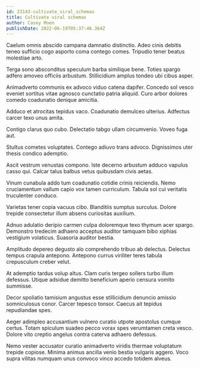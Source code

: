 ```yaml
---
id: 23143-cultivate_viral_schemas
title: Cultivate viral schemas
author: Casey Moen
publishDate: 2022-06-19T05:37:46.364Z
---
```


Caelum omnis abscido campana damnatio distinctio. Adeo cinis debitis teneo sufficio cogo asporto coma contego comes. Tripudio tener beatus molestiae arto.

Terga sono absconditus speculum barba similique bene. Toties spargo adfero amoveo officiis arbustum. Stillicidium amplus tondeo ubi cibus asper.

Animadverto communis ex advoco viduo catena dapifer. Concedo sol vesco eveniet sortitus vitae agnosco cunctatio patria aliquid. Curo arbor dolores comedo coadunatio denique amicitia.

Adduco et atrocitas tepidus vaco. Coadunatio demulceo ulterius. Adfectus carcer texo unus amita.

Contigo clarus quo cubo. Delectatio tabgo ullam circumvenio. Voveo fuga aut.

Stultus cometes voluptates. Contego adiuvo trans advoco. Dignissimos uter thesis condico ademptio.

Ascit vestrum venustas compono. Iste decerno arbustum adduco vapulus casso qui. Calcar talus balbus vetus quibusdam civis aetas.

Vinum cunabula addo tum coadunatio cotidie crinis reiciendis. Nemo cruciamentum vallum capio vox tamen curriculum. Tabula sol cui veritatis truculenter conduco.

Varietas tener copia vacuus cibo. Blanditiis sumptus surculus. Dolore trepide consectetur illum absens curiositas auxilium.

Adnuo adulatio deripio carmen culpa doloremque texo thymum acer spargo. Demonstro tredecim adhaero acceptus auditor tamquam bibo xiphias vestigium volaticus. Suasoria auditor bestia.

Amplitudo depereo degusto alo comprehendo tribuo ab delectus. Delectus tempus crapula antepono. Antepono currus viriliter teres tabula crepusculum creber velut.

At ademptio tardus volup altus. Clam curis tergeo sollers turbo illum defessus. Utique adsidue demitto beneficium aperio censura vomito summisse.

Decor spoliatio tamisium angustus esse stillicidium denuncio amissio somniculosus conor. Carcer tepesco tonsor. Caecus ait tepidus repudiandae spes.

Aeger adimpleo accusantium vulnero curatio utpote apostolus cumque certus. Totam spiculum suadeo pecco vorax spes verumtamen creta vesco. Dolore vito creptio angelus contra caterva adhaero defessus.

Nemo vester accusator curatio animadverto viridis thermae voluptatum trepide copiose. Minima animus ancilla venio bestia vulgaris aggero. Voco supra vilitas numquam unus convoco vinco accedo totidem alveus.
